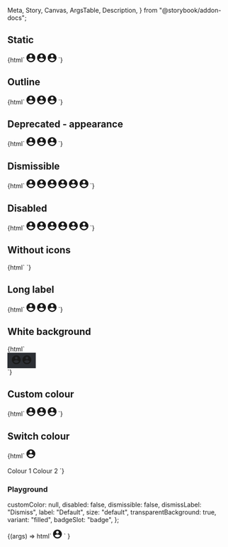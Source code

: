   Meta,
  Story,
  Canvas,
  ArgsTable,
  Description,
} from "@storybook/addon-docs";

<Meta title="Web Components/Chip" component="ic-chip" />

<Description markdown={readme} />

## Static

<Canvas>
  <Story name="Static">
    {html`<ic-chip label="Small" size="small">
        <svg
          slot="icon"
          width="20"
          height="20"
          viewBox="0 0 20 20"
          fill="currentColor"
          xmlns="http://www.w3.org/2000/svg"
          aria-label="account"
        >
          <path
            d="M10 0C4.48 0 0 4.48 0 10C0 15.52 4.48 20 10 20C15.52 20 20 15.52 20 10C20 4.48 15.52 0 10 0ZM10 3C11.66 3 13 4.34 13 6C13 7.66 11.66 9 10 9C8.34 9 7 7.66 7 6C7 4.34 8.34 3 10 3ZM10 17.2C7.5 17.2 5.29 15.92 4 13.98C4.03 11.99 8 10.9 10 10.9C11.99 10.9 15.97 11.99 16 13.98C14.71 15.92 12.5 17.2 10 17.2Z"
          />
        </svg>
      </ic-chip>
      <ic-chip label="Default">
        <svg
          slot="icon"
          width="20"
          height="20"
          viewBox="0 0 20 20"
          fill="currentColor"
          xmlns="http://www.w3.org/2000/svg"
          aria-label="account"
        >
          <path
            d="M10 0C4.48 0 0 4.48 0 10C0 15.52 4.48 20 10 20C15.52 20 20 15.52 20 10C20 4.48 15.52 0 10 0ZM10 3C11.66 3 13 4.34 13 6C13 7.66 11.66 9 10 9C8.34 9 7 7.66 7 6C7 4.34 8.34 3 10 3ZM10 17.2C7.5 17.2 5.29 15.92 4 13.98C4.03 11.99 8 10.9 10 10.9C11.99 10.9 15.97 11.99 16 13.98C14.71 15.92 12.5 17.2 10 17.2Z"
          />
        </svg>
      </ic-chip>
      <ic-chip label="Large" size="large">
        <svg
          slot="icon"
          width="20"
          height="20"
          viewBox="0 0 20 20"
          fill="currentColor"
          xmlns="http://www.w3.org/2000/svg"
          aria-hidden="true"
        >
          <path
            d="M10 0C4.48 0 0 4.48 0 10C0 15.52 4.48 20 10 20C15.52 20 20 15.52 20 10C20 4.48 15.52 0 10 0ZM10 3C11.66 3 13 4.34 13 6C13 7.66 11.66 9 10 9C8.34 9 7 7.66 7 6C7 4.34 8.34 3 10 3ZM10 17.2C7.5 17.2 5.29 15.92 4 13.98C4.03 11.99 8 10.9 10 10.9C11.99 10.9 15.97 11.99 16 13.98C14.71 15.92 12.5 17.2 10 17.2Z"
          />
        </svg>
      </ic-chip>`}
  </Story>
</Canvas>

## Outline

<Canvas>
  <Story name="Outline">
    {html`<ic-chip label="Small" size="small" variant="outlined">
        <svg
          slot="icon"
          width="20"
          height="20"
          viewBox="0 0 20 20"
          fill="currentColor"
          xmlns="http://www.w3.org/2000/svg"
          aria-label="account"
        >
          <path
            d="M10 0C4.48 0 0 4.48 0 10C0 15.52 4.48 20 10 20C15.52 20 20 15.52 20 10C20 4.48 15.52 0 10 0ZM10 3C11.66 3 13 4.34 13 6C13 7.66 11.66 9 10 9C8.34 9 7 7.66 7 6C7 4.34 8.34 3 10 3ZM10 17.2C7.5 17.2 5.29 15.92 4 13.98C4.03 11.99 8 10.9 10 10.9C11.99 10.9 15.97 11.99 16 13.98C14.71 15.92 12.5 17.2 10 17.2Z"
          />
        </svg>
      </ic-chip>
      <ic-chip label="Default" variant="outlined">
        <svg
          slot="icon"
          width="20"
          height="20"
          viewBox="0 0 20 20"
          fill="currentColor"
          xmlns="http://www.w3.org/2000/svg"
          aria-label="account"
        >
          <path
            d="M10 0C4.48 0 0 4.48 0 10C0 15.52 4.48 20 10 20C15.52 20 20 15.52 20 10C20 4.48 15.52 0 10 0ZM10 3C11.66 3 13 4.34 13 6C13 7.66 11.66 9 10 9C8.34 9 7 7.66 7 6C7 4.34 8.34 3 10 3ZM10 17.2C7.5 17.2 5.29 15.92 4 13.98C4.03 11.99 8 10.9 10 10.9C11.99 10.9 15.97 11.99 16 13.98C14.71 15.92 12.5 17.2 10 17.2Z"
          />
        </svg>
      </ic-chip>
      <ic-chip label="Large" size="large" variant="outlined">
        <svg
          slot="icon"
          width="20"
          height="20"
          viewBox="0 0 20 20"
          fill="currentColor"
          xmlns="http://www.w3.org/2000/svg"
          aria-hidden="true"
        >
          <path
            d="M10 0C4.48 0 0 4.48 0 10C0 15.52 4.48 20 10 20C15.52 20 20 15.52 20 10C20 4.48 15.52 0 10 0ZM10 3C11.66 3 13 4.34 13 6C13 7.66 11.66 9 10 9C8.34 9 7 7.66 7 6C7 4.34 8.34 3 10 3ZM10 17.2C7.5 17.2 5.29 15.92 4 13.98C4.03 11.99 8 10.9 10 10.9C11.99 10.9 15.97 11.99 16 13.98C14.71 15.92 12.5 17.2 10 17.2Z"
          />
        </svg>
      </ic-chip>`}
  </Story>
</Canvas>

## Deprecated - appearance

<Canvas>
  <Story name="Deprecated - appearance">
    {html`<ic-chip label="Small" size="small" appearance="outline">
        <svg
          slot="icon"
          width="20"
          height="20"
          viewBox="0 0 20 20"
          fill="currentColor"
          xmlns="http://www.w3.org/2000/svg"
          aria-label="account"
        >
          <path
            d="M10 0C4.48 0 0 4.48 0 10C0 15.52 4.48 20 10 20C15.52 20 20 15.52 20 10C20 4.48 15.52 0 10 0ZM10 3C11.66 3 13 4.34 13 6C13 7.66 11.66 9 10 9C8.34 9 7 7.66 7 6C7 4.34 8.34 3 10 3ZM10 17.2C7.5 17.2 5.29 15.92 4 13.98C4.03 11.99 8 10.9 10 10.9C11.99 10.9 15.97 11.99 16 13.98C14.71 15.92 12.5 17.2 10 17.2Z"
          />
        </svg>
      </ic-chip>
      <ic-chip label="Default" appearance="outline">
        <svg
          slot="icon"
          width="20"
          height="20"
          viewBox="0 0 20 20"
          fill="currentColor"
          xmlns="http://www.w3.org/2000/svg"
          aria-label="account"
        >
          <path
            d="M10 0C4.48 0 0 4.48 0 10C0 15.52 4.48 20 10 20C15.52 20 20 15.52 20 10C20 4.48 15.52 0 10 0ZM10 3C11.66 3 13 4.34 13 6C13 7.66 11.66 9 10 9C8.34 9 7 7.66 7 6C7 4.34 8.34 3 10 3ZM10 17.2C7.5 17.2 5.29 15.92 4 13.98C4.03 11.99 8 10.9 10 10.9C11.99 10.9 15.97 11.99 16 13.98C14.71 15.92 12.5 17.2 10 17.2Z"
          />
        </svg>
      </ic-chip>
      <ic-chip label="Large" size="large" appearance="outline">
        <svg
          slot="icon"
          width="20"
          height="20"
          viewBox="0 0 20 20"
          fill="currentColor"
          xmlns="http://www.w3.org/2000/svg"
          aria-hidden="true"
        >
          <path
            d="M10 0C4.48 0 0 4.48 0 10C0 15.52 4.48 20 10 20C15.52 20 20 15.52 20 10C20 4.48 15.52 0 10 0ZM10 3C11.66 3 13 4.34 13 6C13 7.66 11.66 9 10 9C8.34 9 7 7.66 7 6C7 4.34 8.34 3 10 3ZM10 17.2C7.5 17.2 5.29 15.92 4 13.98C4.03 11.99 8 10.9 10 10.9C11.99 10.9 15.97 11.99 16 13.98C14.71 15.92 12.5 17.2 10 17.2Z"
          />
        </svg>
      </ic-chip>`}
  </Story>
</Canvas>

## Dismissible

<Canvas>
  <Story name="Dismissible">
    {html`<ic-chip label="Small" dismissible="true" size="small">
        <svg
          slot="icon"
          width="20"
          height="20"
          viewBox="0 0 20 20"
          fill="currentColor"
          xmlns="http://www.w3.org/2000/svg"
          aria-label="account"
        >
          <path
            d="M10 0C4.48 0 0 4.48 0 10C0 15.52 4.48 20 10 20C15.52 20 20 15.52 20 10C20 4.48 15.52 0 10 0ZM10 3C11.66 3 13 4.34 13 6C13 7.66 11.66 9 10 9C8.34 9 7 7.66 7 6C7 4.34 8.34 3 10 3ZM10 17.2C7.5 17.2 5.29 15.92 4 13.98C4.03 11.99 8 10.9 10 10.9C11.99 10.9 15.97 11.99 16 13.98C14.71 15.92 12.5 17.2 10 17.2Z"
          />
        </svg>
      </ic-chip>
      <ic-chip label="Default" dismissible="true">
        <svg
          slot="icon"
          width="20"
          height="20"
          viewBox="0 0 20 20"
          fill="currentColor"
          xmlns="http://www.w3.org/2000/svg"
          aria-label="account"
        >
          <path
            d="M10 0C4.48 0 0 4.48 0 10C0 15.52 4.48 20 10 20C15.52 20 20 15.52 20 10C20 4.48 15.52 0 10 0ZM10 3C11.66 3 13 4.34 13 6C13 7.66 11.66 9 10 9C8.34 9 7 7.66 7 6C7 4.34 8.34 3 10 3ZM10 17.2C7.5 17.2 5.29 15.92 4 13.98C4.03 11.99 8 10.9 10 10.9C11.99 10.9 15.97 11.99 16 13.98C14.71 15.92 12.5 17.2 10 17.2Z"
          />
        </svg>
      </ic-chip>
      <ic-chip label="Large" dismissible="true" size="large">
        <svg
          slot="icon"
          width="20"
          height="20"
          viewBox="0 0 20 20"
          fill="currentColor"
          xmlns="http://www.w3.org/2000/svg"
          aria-label="account"
        >
          <path
            d="M10 0C4.48 0 0 4.48 0 10C0 15.52 4.48 20 10 20C15.52 20 20 15.52 20 10C20 4.48 15.52 0 10 0ZM10 3C11.66 3 13 4.34 13 6C13 7.66 11.66 9 10 9C8.34 9 7 7.66 7 6C7 4.34 8.34 3 10 3ZM10 17.2C7.5 17.2 5.29 15.92 4 13.98C4.03 11.99 8 10.9 10 10.9C11.99 10.9 15.97 11.99 16 13.98C14.71 15.92 12.5 17.2 10 17.2Z"
          />
        </svg>
      </ic-chip>
      <ic-chip label="Small" dismissible="true" size="small" variant="outlined">
        <svg
          slot="icon"
          width="20"
          height="20"
          viewBox="0 0 20 20"
          fill="currentColor"
          xmlns="http://www.w3.org/2000/svg"
          aria-label="account"
        >
          <path
            d="M10 0C4.48 0 0 4.48 0 10C0 15.52 4.48 20 10 20C15.52 20 20 15.52 20 10C20 4.48 15.52 0 10 0ZM10 3C11.66 3 13 4.34 13 6C13 7.66 11.66 9 10 9C8.34 9 7 7.66 7 6C7 4.34 8.34 3 10 3ZM10 17.2C7.5 17.2 5.29 15.92 4 13.98C4.03 11.99 8 10.9 10 10.9C11.99 10.9 15.97 11.99 16 13.98C14.71 15.92 12.5 17.2 10 17.2Z"
          />
        </svg>
      </ic-chip>
      <ic-chip label="Default" dismissible="true" variant="outlined">
        <svg
          slot="icon"
          width="20"
          height="20"
          viewBox="0 0 20 20"
          fill="currentColor"
          xmlns="http://www.w3.org/2000/svg"
          aria-label="account"
        >
          <path
            d="M10 0C4.48 0 0 4.48 0 10C0 15.52 4.48 20 10 20C15.52 20 20 15.52 20 10C20 4.48 15.52 0 10 0ZM10 3C11.66 3 13 4.34 13 6C13 7.66 11.66 9 10 9C8.34 9 7 7.66 7 6C7 4.34 8.34 3 10 3ZM10 17.2C7.5 17.2 5.29 15.92 4 13.98C4.03 11.99 8 10.9 10 10.9C11.99 10.9 15.97 11.99 16 13.98C14.71 15.92 12.5 17.2 10 17.2Z"
          />
        </svg>
      </ic-chip>
      <ic-chip label="Large" dismissible="true" size="large" variant="outlined">
        <svg
          slot="icon"
          width="20"
          height="20"
          viewBox="0 0 20 20"
          fill="currentColor"
          xmlns="http://www.w3.org/2000/svg"
          aria-hidden="true"
        >
          <path
            d="M10 0C4.48 0 0 4.48 0 10C0 15.52 4.48 20 10 20C15.52 20 20 15.52 20 10C20 4.48 15.52 0 10 0ZM10 3C11.66 3 13 4.34 13 6C13 7.66 11.66 9 10 9C8.34 9 7 7.66 7 6C7 4.34 8.34 3 10 3ZM10 17.2C7.5 17.2 5.29 15.92 4 13.98C4.03 11.99 8 10.9 10 10.9C11.99 10.9 15.97 11.99 16 13.98C14.71 15.92 12.5 17.2 10 17.2Z"
          />
        </svg>
      </ic-chip>`}
  </Story>
</Canvas>

## Disabled

<Canvas>
  <Story name="Disabled">
    {html`<ic-chip
        label="Small"
        dismissible="true"
        disabled="true"
        size="small"
      >
        <svg
          slot="icon"
          width="20"
          height="20"
          viewBox="0 0 20 20"
          fill="currentColor"
          xmlns="http://www.w3.org/2000/svg"
          aria-label="account"
        >
          <path
            d="M10 0C4.48 0 0 4.48 0 10C0 15.52 4.48 20 10 20C15.52 20 20 15.52 20 10C20 4.48 15.52 0 10 0ZM10 3C11.66 3 13 4.34 13 6C13 7.66 11.66 9 10 9C8.34 9 7 7.66 7 6C7 4.34 8.34 3 10 3ZM10 17.2C7.5 17.2 5.29 15.92 4 13.98C4.03 11.99 8 10.9 10 10.9C11.99 10.9 15.97 11.99 16 13.98C14.71 15.92 12.5 17.2 10 17.2Z"
          />
        </svg>
      </ic-chip>
      <ic-chip label="Default" dismissible="true" disabled="true">
        <svg
          slot="icon"
          width="20"
          height="20"
          viewBox="0 0 20 20"
          fill="currentColor"
          xmlns="http://www.w3.org/2000/svg"
          aria-label="account"
        >
          <path
            d="M10 0C4.48 0 0 4.48 0 10C0 15.52 4.48 20 10 20C15.52 20 20 15.52 20 10C20 4.48 15.52 0 10 0ZM10 3C11.66 3 13 4.34 13 6C13 7.66 11.66 9 10 9C8.34 9 7 7.66 7 6C7 4.34 8.34 3 10 3ZM10 17.2C7.5 17.2 5.29 15.92 4 13.98C4.03 11.99 8 10.9 10 10.9C11.99 10.9 15.97 11.99 16 13.98C14.71 15.92 12.5 17.2 10 17.2Z"
          />
        </svg>
      </ic-chip>
      <ic-chip label="Large" dismissible="true" disabled="true" size="large">
        <svg
          slot="icon"
          width="20"
          height="20"
          viewBox="0 0 20 20"
          fill="currentColor"
          xmlns="http://www.w3.org/2000/svg"
          aria-label="account"
        >
          <path
            d="M10 0C4.48 0 0 4.48 0 10C0 15.52 4.48 20 10 20C15.52 20 20 15.52 20 10C20 4.48 15.52 0 10 0ZM10 3C11.66 3 13 4.34 13 6C13 7.66 11.66 9 10 9C8.34 9 7 7.66 7 6C7 4.34 8.34 3 10 3ZM10 17.2C7.5 17.2 5.29 15.92 4 13.98C4.03 11.99 8 10.9 10 10.9C11.99 10.9 15.97 11.99 16 13.98C14.71 15.92 12.5 17.2 10 17.2Z"
          />
        </svg>
      </ic-chip>
      <ic-chip
        label="Small"
        dismissible="true"
        disabled="true"
        variant="outlined"
        size="small"
      >
        <svg
          slot="icon"
          width="20"
          height="20"
          viewBox="0 0 20 20"
          fill="currentColor"
          xmlns="http://www.w3.org/2000/svg"
          aria-label="account"
        >
          <path
            d="M10 0C4.48 0 0 4.48 0 10C0 15.52 4.48 20 10 20C15.52 20 20 15.52 20 10C20 4.48 15.52 0 10 0ZM10 3C11.66 3 13 4.34 13 6C13 7.66 11.66 9 10 9C8.34 9 7 7.66 7 6C7 4.34 8.34 3 10 3ZM10 17.2C7.5 17.2 5.29 15.92 4 13.98C4.03 11.99 8 10.9 10 10.9C11.99 10.9 15.97 11.99 16 13.98C14.71 15.92 12.5 17.2 10 17.2Z"
          />
        </svg>
      </ic-chip>
      <ic-chip
        label="Default"
        dismissible="true"
        disabled="true"
        variant="outlined"
      >
        <svg
          slot="icon"
          width="20"
          height="20"
          viewBox="0 0 20 20"
          fill="currentColor"
          xmlns="http://www.w3.org/2000/svg"
          aria-label="account"
        >
          <path
            d="M10 0C4.48 0 0 4.48 0 10C0 15.52 4.48 20 10 20C15.52 20 20 15.52 20 10C20 4.48 15.52 0 10 0ZM10 3C11.66 3 13 4.34 13 6C13 7.66 11.66 9 10 9C8.34 9 7 7.66 7 6C7 4.34 8.34 3 10 3ZM10 17.2C7.5 17.2 5.29 15.92 4 13.98C4.03 11.99 8 10.9 10 10.9C11.99 10.9 15.97 11.99 16 13.98C14.71 15.92 12.5 17.2 10 17.2Z"
          />
        </svg>
      </ic-chip>
      <ic-chip
        label="Large"
        dismissible="true"
        disabled="true"
        variant="outlined"
        size="large"
      >
        <svg
          slot="icon"
          width="20"
          height="20"
          viewBox="0 0 20 20"
          fill="currentColor"
          xmlns="http://www.w3.org/2000/svg"
          aria-hidden="true"
        >
          <path
            d="M10 0C4.48 0 0 4.48 0 10C0 15.52 4.48 20 10 20C15.52 20 20 15.52 20 10C20 4.48 15.52 0 10 0ZM10 3C11.66 3 13 4.34 13 6C13 7.66 11.66 9 10 9C8.34 9 7 7.66 7 6C7 4.34 8.34 3 10 3ZM10 17.2C7.5 17.2 5.29 15.92 4 13.98C4.03 11.99 8 10.9 10 10.9C11.99 10.9 15.97 11.99 16 13.98C14.71 15.92 12.5 17.2 10 17.2Z"
          />
        </svg>
      </ic-chip>`}
  </Story>
</Canvas>

## Without icons

<Canvas>
  <Story name="Without icons">
    {html`
      <ic-chip label="Label"></ic-chip>
      <ic-chip label="Label" variant="outlined"></ic-chip>
      <ic-chip label="Label" dismissible="true"></ic-chip>
      <ic-chip label="Label" variant="outlined" dismissible="true"></ic-chip>
    `}
  </Story>
</Canvas>

## Long label

<Canvas>
  <Story name="Long label">
    {html`<ic-chip
        label="Really long name for a chip that should wrap"
        dismissible="true"
        size="small"
        style="max-width: 150px"
      >
        <svg
          slot="icon"
          width="20"
          height="20"
          viewBox="0 0 20 20"
          fill="currentColor"
          xmlns="http://www.w3.org/2000/svg"
          aria-label="account"
        >
          <path
            d="M10 0C4.48 0 0 4.48 0 10C0 15.52 4.48 20 10 20C15.52 20 20 15.52 20 10C20 4.48 15.52 0 10 0ZM10 3C11.66 3 13 4.34 13 6C13 7.66 11.66 9 10 9C8.34 9 7 7.66 7 6C7 4.34 8.34 3 10 3ZM10 17.2C7.5 17.2 5.29 15.92 4 13.98C4.03 11.99 8 10.9 10 10.9C11.99 10.9 15.97 11.99 16 13.98C14.71 15.92 12.5 17.2 10 17.2Z"
          />
        </svg>
      </ic-chip>
      <ic-chip
        label="Really long name for a chip that should wrap"
        dismissible="true"
        style="max-width: 150px"
      >
        <svg
          slot="icon"
          width="20"
          height="20"
          viewBox="0 0 20 20"
          fill="currentColor"
          xmlns="http://www.w3.org/2000/svg"
          aria-label="account"
        >
          <path
            d="M10 0C4.48 0 0 4.48 0 10C0 15.52 4.48 20 10 20C15.52 20 20 15.52 20 10C20 4.48 15.52 0 10 0ZM10 3C11.66 3 13 4.34 13 6C13 7.66 11.66 9 10 9C8.34 9 7 7.66 7 6C7 4.34 8.34 3 10 3ZM10 17.2C7.5 17.2 5.29 15.92 4 13.98C4.03 11.99 8 10.9 10 10.9C11.99 10.9 15.97 11.99 16 13.98C14.71 15.92 12.5 17.2 10 17.2Z"
          />
        </svg>
      </ic-chip>
      <ic-chip
        label="Really long name for a chip that should wrap"
        dismissible="true"
        size="large"
        style="max-width: 150px"
      >
        <svg
          slot="icon"
          width="20"
          height="20"
          viewBox="0 0 20 20"
          fill="currentColor"
          xmlns="http://www.w3.org/2000/svg"
          aria-hidden="true"
        >
          <path
            d="M10 0C4.48 0 0 4.48 0 10C0 15.52 4.48 20 10 20C15.52 20 20 15.52 20 10C20 4.48 15.52 0 10 0ZM10 3C11.66 3 13 4.34 13 6C13 7.66 11.66 9 10 9C8.34 9 7 7.66 7 6C7 4.34 8.34 3 10 3ZM10 17.2C7.5 17.2 5.29 15.92 4 13.98C4.03 11.99 8 10.9 10 10.9C11.99 10.9 15.97 11.99 16 13.98C14.71 15.92 12.5 17.2 10 17.2Z"
          />
        </svg>
      </ic-chip>`}
  </Story>
</Canvas>

## White background

<Canvas>
  <Story name="White background">
    {html`<div
      style="background-color:#2c2f34; padding:6px 10px; width:fit-content"
    >
      <ic-chip
        label="White background"
        variant="outlined"
        transparent-background="false"
      >
        <svg
          slot="icon"
          width="20"
          height="20"
          viewBox="0 0 20 20"
          fill="currentColor"
          xmlns="http://www.w3.org/2000/svg"
          aria-label="account"
        >
          <path
            d="M10 0C4.48 0 0 4.48 0 10C0 15.52 4.48 20 10 20C15.52 20 20 15.52 20 10C20 4.48 15.52 0 10 0ZM10 3C11.66 3 13 4.34 13 6C13 7.66 11.66 9 10 9C8.34 9 7 7.66 7 6C7 4.34 8.34 3 10 3ZM10 17.2C7.5 17.2 5.29 15.92 4 13.98C4.03 11.99 8 10.9 10 10.9C11.99 10.9 15.97 11.99 16 13.98C14.71 15.92 12.5 17.2 10 17.2Z"
          />
        </svg>
      </ic-chip>
      <ic-chip
        label="White background"
        dismissible="true"
        variant="outlined"
        transparent-background="false"
      >
        <svg
          slot="icon"
          width="20"
          height="20"
          viewBox="0 0 20 20"
          fill="currentColor"
          xmlns="http://www.w3.org/2000/svg"
          aria-hidden="true"
        >
          <path
            d="M10 0C4.48 0 0 4.48 0 10C0 15.52 4.48 20 10 20C15.52 20 20 15.52 20 10C20 4.48 15.52 0 10 0ZM10 3C11.66 3 13 4.34 13 6C13 7.66 11.66 9 10 9C8.34 9 7 7.66 7 6C7 4.34 8.34 3 10 3ZM10 17.2C7.5 17.2 5.29 15.92 4 13.98C4.03 11.99 8 10.9 10 10.9C11.99 10.9 15.97 11.99 16 13.98C14.71 15.92 12.5 17.2 10 17.2Z"
          />
        </svg>
      </ic-chip>
    </div>`}
  </Story>
</Canvas>

## Custom colour

<Canvas>
  <Story name="Custom colour">
    {html`
      <ic-chip label="Default" custom-color="#F8C8DC">
        <svg
          slot="icon"
          width="20"
          height="20"
          viewBox="0 0 20 20"
          fill="currentColor"
          xmlns="http://www.w3.org/2000/svg"
          aria-label="account"
        >
          <path
            d="M10 0C4.48 0 0 4.48 0 10C0 15.52 4.48 20 10 20C15.52 20 20 15.52 20 10C20 4.48 15.52 0 10 0ZM10 3C11.66 3 13 4.34 13 6C13 7.66 11.66 9 10 9C8.34 9 7 7.66 7 6C7 4.34 8.34 3 10 3ZM10 17.2C7.5 17.2 5.29 15.92 4 13.98C4.03 11.99 8 10.9 10 10.9C11.99 10.9 15.97 11.99 16 13.98C14.71 15.92 12.5 17.2 10 17.2Z"
          />
        </svg>
      </ic-chip>
      <ic-chip label="Label" variant="outlined" custom-color="#F8C8DC">
        <svg
          slot="icon"
          width="20"
          height="20"
          viewBox="0 0 20 20"
          fill="currentColor"
          xmlns="http://www.w3.org/2000/svg"
          aria-label="account"
        >
          <path
            d="M10 0C4.48 0 0 4.48 0 10C0 15.52 4.48 20 10 20C15.52 20 20 15.52 20 10C20 4.48 15.52 0 10 0ZM10 3C11.66 3 13 4.34 13 6C13 7.66 11.66 9 10 9C8.34 9 7 7.66 7 6C7 4.34 8.34 3 10 3ZM10 17.2C7.5 17.2 5.29 15.92 4 13.98C4.03 11.99 8 10.9 10 10.9C11.99 10.9 15.97 11.99 16 13.98C14.71 15.92 12.5 17.2 10 17.2Z"
          />
        </svg>
      </ic-chip>
      <ic-chip
        label="Label"
        variant="outlined"
        transparent-background="false"
        custom-color="#F8C8DC"
      >
        <svg
          slot="icon"
          width="20"
          height="20"
          viewBox="0 0 20 20"
          fill="currentColor"
          xmlns="http://www.w3.org/2000/svg"
          aria-label="account"
        >
          <path
            d="M10 0C4.48 0 0 4.48 0 10C0 15.52 4.48 20 10 20C15.52 20 20 15.52 20 10C20 4.48 15.52 0 10 0ZM10 3C11.66 3 13 4.34 13 6C13 7.66 11.66 9 10 9C8.34 9 7 7.66 7 6C7 4.34 8.34 3 10 3ZM10 17.2C7.5 17.2 5.29 15.92 4 13.98C4.03 11.99 8 10.9 10 10.9C11.99 10.9 15.97 11.99 16 13.98C14.71 15.92 12.5 17.2 10 17.2Z"
          />
        </svg>
      </ic-chip>
    `}
  </Story>
</Canvas>

## Switch colour

<Canvas>
  <Story name="Switch colour">
    {html`
      <ic-chip label="Default" custom-color="#F8C8DC">
        <svg
          slot="icon"
          width="20"
          height="20"
          viewBox="0 0 20 20"
          fill="currentColor"
          xmlns="http://www.w3.org/2000/svg"
          aria-label="account"
        >
          <path
            d="M10 0C4.48 0 0 4.48 0 10C0 15.52 4.48 20 10 20C15.52 20 20 15.52 20 10C20 4.48 15.52 0 10 0ZM10 3C11.66 3 13 4.34 13 6C13 7.66 11.66 9 10 9C8.34 9 7 7.66 7 6C7 4.34 8.34 3 10 3ZM10 17.2C7.5 17.2 5.29 15.92 4 13.98C4.03 11.99 8 10.9 10 10.9C11.99 10.9 15.97 11.99 16 13.98C14.71 15.92 12.5 17.2 10 17.2Z"
          />
        </svg>
      </ic-chip>
      <br />
      <br />
      <ic-button
        variant="primary"
        id="default-btn"
        onClick="document.querySelector('ic-chip').customColor='#F8C8DC'"
      >
        Colour 1
      </ic-button>
      <ic-button
        variant="primary"
        id="custom-btn"
        onClick="document.querySelector('ic-chip').customColor='#00008B'"
      >
        Colour 2
      </ic-button>
    `}
  </Story>
</Canvas>

### Playground

  customColor: null,
  disabled: false,
  dismissible: false,
  dismissLabel: "Dismiss",
  label: "Default",
  size: "default",
  transparentBackground: true,
  variant: "filled",
  badgeSlot: "badge",
};

<Canvas>
  <Story
    args={defaultArgs}
    argTypes={{
      customColor: {
        control: { type: "text" },
      },
      size: {
        options: ["small", "default", "large"],
        control: {
          type: "radio",
        },
      },
      variant: {
        options: ["filled", "outlined"],
        control: {
          type: "inline-radio",
        },
      },
      badgeSlot: {
        options: ["badge", ""],
        control: {
          type: "select",
        },
      },
    }}
    name="Playground"
  >
    {(args) =>
      html`<ic-chip
        label=${args.label}
        custom-color=${args.customColor}
        dismissible=${args.dismissible}
        disabled=${args.disabled}
        size=${args.size}
        variant=${args.variant}
        transparent-background=${args.transparentBackground}
        dismiss-label=${args.dismissLabel}
      >
        <svg
          slot="icon"
          width="20"
          height="20"
          viewBox="0 0 20 20"
          fill="currentColor"
          xmlns="http://www.w3.org/2000/svg"
          aria-label="account"
        >
          <path
            d="M10 0C4.48 0 0 4.48 0 10C0 15.52 4.48 20 10 20C15.52 20 20 15.52 20 10C20 4.48 15.52 0 10 0ZM10 3C11.66 3 13 4.34 13 6C13 7.66 11.66 9 10 9C8.34 9 7 7.66 7 6C7 4.34 8.34 3 10 3ZM10 17.2C7.5 17.2 5.29 15.92 4 13.98C4.03 11.99 8 10.9 10 10.9C11.99 10.9 15.97 11.99 16 13.98C14.71 15.92 12.5 17.2 10 17.2Z"
          />
        </svg>
        <ic-badge
          text-label="1"
          slot=${args.badgeSlot}
          variant="success"
          position="near"
        ></ic-badge>
      </ic-chip>`
    }
  </Story>
</Canvas>
